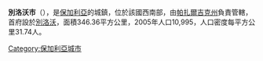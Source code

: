 {{Coord|42.217|N|24.017|E|display=title}}

'''別洛沃市'''（{{lang-bg|Белово}}），是[[保加利亞|保加利亞]]的城鎮，位於該國西南部，由[[帕扎爾吉克州|帕扎爾吉克州]]負責管轄，首府設於[[別洛沃_(保加利亞)|別洛沃]]，面積346.36平方公里，2005年人口10,995，人口密度每平方公里31.74人。

{{Bulgaria-geo-stub}}
[[Category:保加利亞城市|Category:保加利亞城市]]